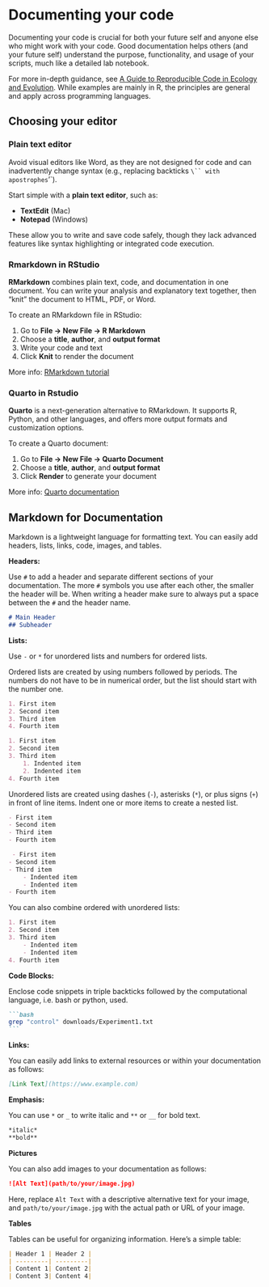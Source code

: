 
# Documenting your code

Documenting your code is crucial for both your future self and anyone else who might work with your code. Good documentation helps others (and your future self) understand the purpose, functionality, and usage of your scripts, much like a detailed lab notebook.

For more in-depth guidance, see [A Guide to Reproducible Code in Ecology and Evolution](https://www.britishecologicalsociety.org/wp-content/uploads/2017/12/guide-to-reproducible-code.pdf). While examples are mainly in R, the principles are general and apply across programming languages.


## Choosing your editor

### Plain text editor

Avoid visual editors like Word, as they are not designed for code and can inadvertently change syntax (e.g., replacing backticks `\`` with apostrophes `'`).  

Start simple with a **plain text editor**, such as:

- **TextEdit** (Mac)
- **Notepad** (Windows)

These allow you to write and save code safely, though they lack advanced features like syntax highlighting or integrated code execution.


### Rmarkdown in RStudio

**RMarkdown** combines plain text, code, and documentation in one document. You can write your analysis and explanatory text together, then "knit" the document to HTML, PDF, or Word.

To create an RMarkdown file in RStudio:

1. Go to **File → New File → R Markdown**
2. Choose a **title**, **author**, and **output format**
3. Write your code and text
4. Click **Knit** to render the document

More info: [RMarkdown tutorial](https://rmarkdown.rstudio.com/lesson-1.html)


### Quarto in Rstudio

**Quarto** is a next-generation alternative to RMarkdown. It supports R, Python, and other languages, and offers more output formats and customization options.

To create a Quarto document:

1. Go to **File → New File → Quarto Document**
2. Choose a **title**, **author**, and **output format**
3. Click **Render** to generate your document

More info: [Quarto documentation](https://quarto.org/docs/get-started/hello/rstudio.html)


## Markdown for Documentation

Markdown is a lightweight language for formatting text. You can easily add headers, lists, links, code, images, and tables.  

**Headers:**

Use `#` to add a header and separate different sections of your documentation. The more `#` symbols you use after each other, the smaller the header will be. When writing a header make sure to always put a space between the `#` and the header name.

```markdown
# Main Header
## Subheader
```

**Lists:**

Use `-` or `*` for unordered lists and numbers for ordered lists.

Ordered lists are created by using numbers followed by periods. The numbers do not have to be in numerical order, but the list should start with the number one.

``` markdown
1. First item
2. Second item
3. Third item
4. Fourth item 
```

``` markdown
1. First item
2. Second item
3. Third item
    1. Indented item
    2. Indented item
4. Fourth item 
```

Unordered lists are created using dashes (`-`), asterisks (`*`), or plus signs (`+`) in front of line items. Indent one or more items to create a nested list.

``` markdown
- First item
- Second item
- Third item
- Fourth item 
```

``` markdown
 - First item
- Second item
- Third item
    - Indented item
    - Indented item
- Fourth item 
```

You can also combine ordered with unordered lists:

``` markdown
1. First item
2. Second item
3. Third item
    - Indented item
    - Indented item
4. Fourth item
```

**Code Blocks:**

Enclose code snippets in triple backticks followed by the computational language, i.e. bash or python, used.

````markdown
```bash
grep "control" downloads/Experiment1.txt
```
````

**Links:**

You can easily add links to external resources or within your documentation as follows:

``` markdown
[Link Text](https://www.example.com)
```

**Emphasis:**

You can use `*` or `_` to write italic and `**` or `__` for bold text.

``` markdown
*italic*
**bold**
```

**Pictures**

You can also add images to your documentation as follows:

``` markdown
![Alt Text](path/to/your/image.jpg)
```

Here, replace `Alt Text` with a descriptive alternative text for your image, and `path/to/your/image.jpg` with the actual path or URL of your image.

**Tables**

Tables can be useful for organizing information. Here's a simple table:

``` markdown
| Header 1 | Header 2 |
| ---------| ---------|
| Content 1| Content 2|
| Content 3| Content 4|
```

</div>
